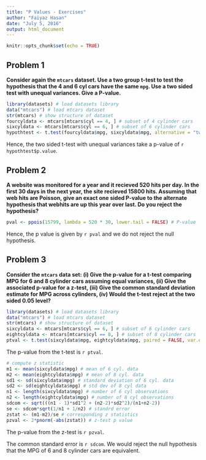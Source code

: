 ---
title: "P Values - Exercises"
author: "Faiyaz Hasan"
date: "July 5, 2016"
output: html_document
---

```{r setup, include=FALSE}
knitr::opts_chunk$set(echo = TRUE)
```

Problem 1
---------
**Consider again the `mtcars` dataset. Use a two group t-test to test the hypothesis that the 4 and 6 cyl cars have the same `mpg`. Use a two sided test with unequal variances. Give a P-value.**

```{r solution 1}
library(datasets) # load datasets library
data("mtcars") # load mtcars dataset
str(mtcars) # show structure of dataset
fourcyldata <- mtcars[mtcars$cyl == 4, ] # subset of 4 cylinder cars
sixcyldata <- mtcars[mtcars$cyl == 6, ] # subset of 6 cylinder cars
hypothtest <- t.test(fourcyldata$mpg, sixcyldata$mpg, alternative = "two.sided", var.equal = FALSE) # two sided t test with unequal variances
```

Hence, the two sided t-test with unequal variances take a p-value of `r hypothtest$p.value`.

Problem 2
---------
**A website was monitored for a year and it recieved 520 hits per day. In the first 30 days in the next year, the site recieved 15800 hits. Assuming that web hits are Poisson, give an exact one sided P-value to the alternate hypothesis that webhits are up this year over last. Do you reject the hypothesis?**

```{r solution 2}
pval <- ppois(15799, lambda = 520 * 30, lower.tail = FALSE) # P-value
```

Hence, the p value is given by `r pval` and we do not reject the null hypothesis.

Problem 3
---------
**Consider the `mtcars` data set: (i) Give the p-value for a t-test comparing MPG for 6 and 8 cylinder cars assuming equal variances, (ii) Give the associated p-value for a z-test, (iii) Give the common standard deviation estimate for MPG across cylinders, (iv) Would the t-test reject at the two sided 0.05 level?**

```{r solution 3 (i)}
library(datasets) # load datasets library
data("mtcars") # load mtcars dataset
str(mtcars) # show structure of dataset
sixcyldata <- mtcars[mtcars$cyl == 6, ] # subset of 6 cylinder cars
eightcyldata <- mtcars[mtcars$cyl == 8, ] # subset of 8 cylinder cars
ptval <- t.test(sixcyldata$mpg, eightcyldata$mpg, paired = FALSE, var.equal = TRUE, alternative = "two.sided")$p.value # t-test p value
```
The p-value from the t-test is `r ptval`.


```{r sol 3 (ii)}
# compute z statistic
m1 <- mean(sixcyldata$mpg) # mean of 6 cyl. data
m2 <- mean(eightcyldata$mpg) # mean of 8 cyl. data
sd1 <- sd(sixcyldata$mpg) # standard deviation of 6 cyl. data 
sd2 <- sd(eightcyldata$mpg) # std dev of 8 cyl data
n1 <- length(sixcyldata$mpg) # number of 6 cyl observations
n2 <- length(eightcyldata$mpg) # number of 8 cyl observations
sdcom <- sqrt(((n1 - 1)*sd1^2 + (n2-2)*sd2^2)/(n1+n2-2))
se <- sdcom*sqrt(1/n1 + 1/n2) # standrd error
zstat <- (m1-m2)/se # corresponding z statistics
pzval <- 2*pnorm(-abs(zstat)) # z-test p value
```
The p-value from the z-test is `r pzval`.

The common standard error is `r sdcom`. We would reject the null hypothesis that the MPG of 6 and 8 cylinder cars are equivalent.